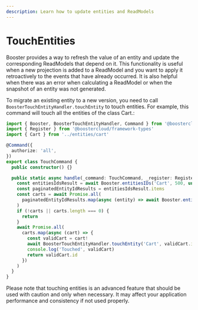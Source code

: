 ```yaml
---
description: Learn how to update entities and ReadModels
---
```


# TouchEntities

Booster provides a way to refresh the value of an entity and update the corresponding ReadModels that depend on it.
This functionality is useful when a new projection is added to a ReadModel and you want to apply it retroactively to the events that have already occurred.
It is also helpful when there was an error when calculating a ReadModel or when the snapshot of an entity was not generated.

To migrate an existing entity to a new version, you need to call `BoosterTouchEntityHandler.touchEntity` to touch entities.
For example, this command will touch all the entities of the class Cart.:

```typescript
import { Booster, BoosterTouchEntityHandler, Command } from '@boostercloud/framework-core'
import { Register } from '@boostercloud/framework-types'
import { Cart } from '../entities/cart'

@Command({
  authorize: 'all',
})
export class TouchCommand {
  public constructor() {}

  public static async handle(_command: TouchCommand, _register: Register): Promise<void> {
    const entitiesIdsResult = await Booster.entitiesIDs('Cart', 500, undefined)
    const paginatedEntityIdResults = entitiesIdsResult.items
    const carts = await Promise.all(
      paginatedEntityIdResults.map(async (entity) => await Booster.entity(Cart, entity.entityID))
    )
    if (!carts || carts.length === 0) {
      return
    }
    await Promise.all(
      carts.map(async (cart) => {
        const validCart = cart!
        await BoosterTouchEntityHandler.touchEntity('Cart', validCart.id)
        console.log('Touched', validCart)
        return validCart.id
      })
    )
  }
}
```

Please note that touching entities is an advanced feature that should be used with caution and only when necessary.
It may affect your application performance and consistency if not used properly.
